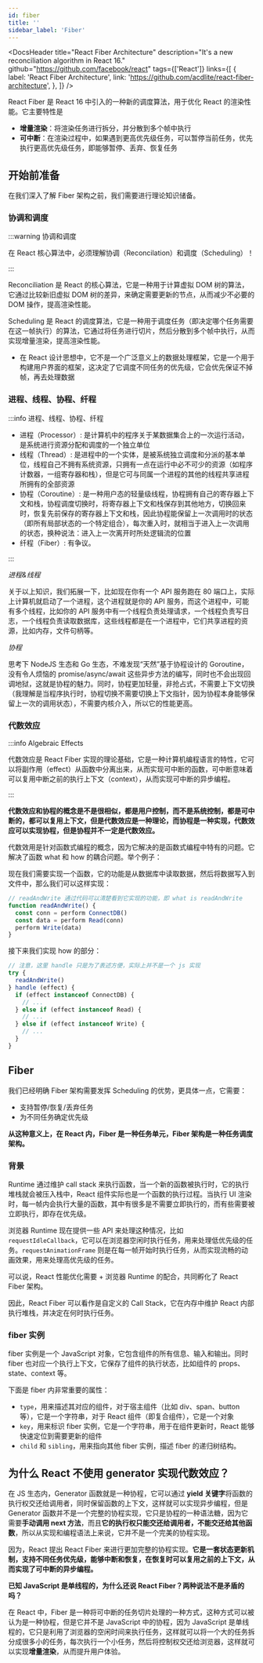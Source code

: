 ```yaml
---
id: fiber
title: ''
sidebar_label: 'Fiber'
---
```



<DocsHeader
  title="React Fiber Architecture"
  description="It's a new reconciliation algorithm in React 16."
  github="https://github.com/facebook/react"
  tags={['React']}
  links={[
    {
      label: 'React Fiber Architecture',
      link: 'https://github.com/acdlite/react-fiber-architecture',
    },
  ]}
/>

React Fiber 是 React 16 中引入的一种新的调度算法，用于优化 React 的渲染性能。它主要特性是

- **增量渲染**：将渲染任务进行拆分，并分散到多个帧中执行
- **可中断**：在渲染过程中，如果遇到更高优先级任务，可以暂停当前任务，优先执行更高优先级任务，即能够暂停、丢弃、恢复任务

## 开始前准备

在我们深入了解 Fiber 架构之前，我们需要进行理论知识储备。

### 协调和调度

:::warning 协调和调度

在 React 核心算法中，必须理解协调（Reconcilation）和调度（Scheduling）！

:::

Reconciliation 是 React 的核心算法，它是一种用于计算虚拟 DOM 树的算法，它通过比较新旧虚拟 DOM 树的差异，来确定需要更新的节点，从而减少不必要的 DOM 操作，提高渲染性能。

Scheduling 是 React 的调度算法，它是一种用于调度任务（即决定哪个任务需要在这一帧执行）的算法，它通过将任务进行切片，然后分散到多个帧中执行，从而实现增量渲染，提高渲染性能。

- 在 React 设计思想中，它不是一个广泛意义上的数据处理框架，它是一个用于构建用户界面的框架，这决定了它调度不同任务的优先级，它会优先保证不掉帧，再去处理数据

### 进程、线程、协程、纤程

:::info 进程、线程、协程、纤程

- 进程（Processor）: 是计算机中的程序关于某数据集合上的一次运行活动，是系统进行资源分配和调度的一个独立单位
- 线程（Thread）: 是进程中的一个实体，是被系统独立调度和分派的基本单位，线程自己不拥有系统资源，只拥有一点在运行中必不可少的资源（如程序计数器，一组寄存器和栈），但是它可与同属一个进程的其他的线程共享进程所拥有的全部资源
- 协程（Coroutine）: 是一种用户态的轻量级线程，协程拥有自己的寄存器上下文和栈，协程调度切换时，将寄存器上下文和栈保存到其他地方，切换回来时，恢复先前保存的寄存器上下文和栈，因此协程能保留上一次调用时的状态（即所有局部状态的一个特定组合），每次重入时，就相当于进入上一次调用的状态，换种说法：进入上一次离开时所处逻辑流的位置
- 纤程（Fiber）: 有争议。

:::

_进程&线程_

关于以上知识，我们拓展一下，比如现在你有一个 API 服务跑在 80 端口上，实际上计算机就启动了一个进程，这个进程就是你的 API 服务，而这个进程中，可能有多个线程，比如你的 API 服务中有一个线程负责处理请求，一个线程负责写日志，一个线程负责读取数据库，这些线程都是在一个进程中，它们共享进程的资源，比如内存，文件句柄等。

_协程_

思考下 NodeJS 生态和 Go 生态，不难发现“天然”基于协程设计的 Goroutine，没有令人烦恼的 promise/async/await 这些异步方法的编写，同时也不会出现回调地狱，这就是协程的魅力。同时，协程更加轻量，非抢占式，不需要上下文切换（我理解是当程序执行时，协程切换不需要切换上下文指针，因为协程本身能够保留上一次的调用状态），不需要内核介入，所以它的性能更高。

### 代数效应

:::info Algebraic Effects

代数效应是 React Fiber 实现的理论基础，它是一种计算机编程语言的特性，它可以将副作用（effect）从函数中分离出来，从而实现可中断的函数，可中断意味着可以复用中断之前的执行上下文（context），从而实现可中断的异步编程。

:::

**代数效应和协程的概念是不是很相似，都是用户控制，而不是系统控制，都是可中断的，都可以复用上下文，但是代数效应是一种理论，而协程是一种实现，代数效应可以实现协程，但是协程并不一定是代数效应。**

代数效用是针对函数式编程的概念，因为它解决的是函数式编程中特有的问题。它解决了函数 what 和 how 的耦合问题。举个例子：

现在我们需要实现一个函数，它的功能是从数据库中读取数据，然后将数据写入到文件中，那么我们可以这样实现：

```js
// readAndWrite 通过代码可以清楚看到它实现的功能，即 what is readAndWrite
function readAndWrite() {
  const conn = perform ConnectDB()
  const data = perform Read(conn)
  perform Write(data)
}
```

接下来我们实现 how 的部分：

```js
// 注意，这里 handle 只是为了表述方便，实际上并不是一个 js 实现
try {
  readAndWrite()
} handle (effect) {
  if (effect instanceof ConnectDB) {
    // ...
  } else if (effect instanceof Read) {
    // ...
  } else if (effect instanceof Write) {
    // ...
  }
}
```

## Fiber

我们已经明确 Fiber 架构需要发挥 Scheduling 的优势，更具体一点，它需要：

- 支持暂停/恢复/丢弃任务
- 为不同任务确定优先级

**从这种意义上，在 React 内，Fiber 是一种任务单元，Fiber 架构是一种任务调度架构。**

### 背景

Runtime 通过维护 call stack 来执行函数，当一个新的函数被执行时，它的执行堆栈就会被压入栈中，React 组件实际也是一个函数的执行过程。当执行 UI 渲染时，每一帧内会执行大量的函数，其中有很多是不需要立即执行的，而有些需要被立即执行，即存在优先级。

浏览器 Runtime 现在提供一些 API 来处理这种情况，比如 `requestIdleCallback`，它可以在浏览器空闲时执行任务，用来处理低优先级的任务。`requestAnimationFrame` 则是在每一帧开始时执行任务，从而实现流畅的动画效果，用来处理高优先级的任务。

可以说，React 性能优化需要 + 浏览器 Runtime 的配合，共同孵化了 React Fiber 架构。

因此，React Fiber 可以看作是自定义的 Call Stack，它在内存中维护 React 内部执行堆栈，并决定在何时执行任务。

### fiber 实例

fiber 实例是一个 JavaScript 对象，它包含组件的所有信息、输入和输出。同时 fiber 也对应一个执行上下文，它保存了组件的执行状态，比如组件的 props、state、context 等。

下面是 fiber 内非常重要的属性：

- `type`，用来描述其对应的组件，对于宿主组件（比如 div、span、button 等），它是一个字符串，对于 React 组件（即复合组件），它是一个对象
- `key`，用来标识 fiber 实例，它是一个字符串，用于在组件更新时，React 能够快速定位到需要更新的组件
- `child` 和 `sibling`，用来指向其他 fiber 实例，描述 fiber 的递归树结构。

## 为什么 React 不使用 generator 实现代数效应？

在 JS 生态内，Generator 函数就是一种协程，它可以通过 **yield 关键字**将函数的执行权交还给调用者，同时保留函数的上下文，这样就可以实现异步编程，但是 Generator 函数并不是一个完整的协程实现，它只是协程的一种语法糖，因为它需要**手动调用 next 方法**，而且**它的执行权只能交还给调用者，不能交还给其他函数**，所以从实现和编程语法上来说，它并不是一个完美的协程实现。

因为，React 提出 React Fiber 来进行更加完整的协程实现。**它是一套状态更新机制，支持不同任务优先级，能够中断和恢复，在恢复时可以复用之前的上下文，从而实现了可中断的异步编程。**

**已知 JavaScript 是单线程的，为什么还说 React Fiber？两种说法不是矛盾的吗？**

在 React 中，Fiber 是一种将可中断的任务切片处理的一种方式，这种方式可以被认为是一种协程，但是它并不是 JavaScript 中的协程，因为 JavaScript 是单线程的，它只是利用了浏览器的空闲时间来执行任务，这样就可以将一个大的任务拆分成很多小的任务，每次执行一个小任务，然后将控制权交还给浏览器，这样就可以实现**增量渲染**，从而提升用户体验。
